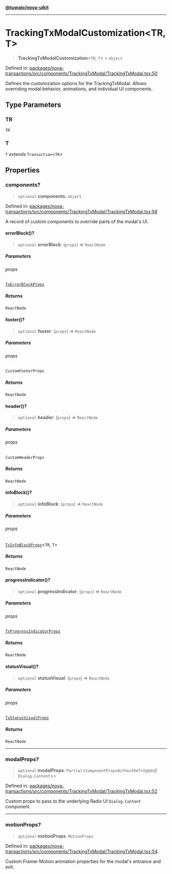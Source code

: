 [**@tuwaio/nova-uikit**](../../../README.md)

***

# TrackingTxModalCustomization\<TR, T\>

> **TrackingTxModalCustomization**\<`TR`, `T`\> = `object`

Defined in: [packages/nova-transactions/src/components/TrackingTxModal/TrackingTxModal.tsx:50](https://github.com/TuwaIO/nova-uikit/blob/a6935ad165181db46094cc50c0501928d06a176c/packages/nova-transactions/src/components/TrackingTxModal/TrackingTxModal.tsx#L50)

Defines the customization options for the TrackingTxModal.
Allows overriding modal behavior, animations, and individual UI components.

## Type Parameters

### TR

`TR`

### T

`T` *extends* `Transaction`\<`TR`\>

## Properties

### components?

> `optional` **components**: `object`

Defined in: [packages/nova-transactions/src/components/TrackingTxModal/TrackingTxModal.tsx:56](https://github.com/TuwaIO/nova-uikit/blob/a6935ad165181db46094cc50c0501928d06a176c/packages/nova-transactions/src/components/TrackingTxModal/TrackingTxModal.tsx#L56)

A record of custom components to override parts of the modal's UI.

#### errorBlock()?

> `optional` **errorBlock**: (`props`) => `ReactNode`

##### Parameters

###### props

[`TxErrorBlockProps`](TxErrorBlockProps.md)

##### Returns

`ReactNode`

#### footer()?

> `optional` **footer**: (`props`) => `ReactNode`

##### Parameters

###### props

`CustomFooterProps`

##### Returns

`ReactNode`

#### header()?

> `optional` **header**: (`props`) => `ReactNode`

##### Parameters

###### props

`CustomHeaderProps`

##### Returns

`ReactNode`

#### infoBlock()?

> `optional` **infoBlock**: (`props`) => `ReactNode`

##### Parameters

###### props

[`TxInfoBlockProps`](TxInfoBlockProps.md)\<`TR`, `T`\>

##### Returns

`ReactNode`

#### progressIndicator()?

> `optional` **progressIndicator**: (`props`) => `ReactNode`

##### Parameters

###### props

[`TxProgressIndicatorProps`](../interfaces/TxProgressIndicatorProps.md)

##### Returns

`ReactNode`

#### statusVisual()?

> `optional` **statusVisual**: (`props`) => `ReactNode`

##### Parameters

###### props

[`TxStatusVisualProps`](TxStatusVisualProps.md)

##### Returns

`ReactNode`

***

### modalProps?

> `optional` **modalProps**: `Partial`\<`ComponentPropsWithoutRef`\<*typeof* `Dialog.Content`\>\>

Defined in: [packages/nova-transactions/src/components/TrackingTxModal/TrackingTxModal.tsx:52](https://github.com/TuwaIO/nova-uikit/blob/a6935ad165181db46094cc50c0501928d06a176c/packages/nova-transactions/src/components/TrackingTxModal/TrackingTxModal.tsx#L52)

Custom props to pass to the underlying Radix UI `Dialog.Content` component.

***

### motionProps?

> `optional` **motionProps**: `MotionProps`

Defined in: [packages/nova-transactions/src/components/TrackingTxModal/TrackingTxModal.tsx:54](https://github.com/TuwaIO/nova-uikit/blob/a6935ad165181db46094cc50c0501928d06a176c/packages/nova-transactions/src/components/TrackingTxModal/TrackingTxModal.tsx#L54)

Custom Framer Motion animation properties for the modal's entrance and exit.
